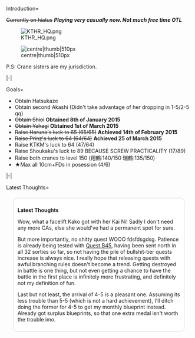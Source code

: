 <tabber>

Introduction=

<s>Currently on hiatus</s> '''''Playing very casually now. Not much free time OTL'''''
<!--Hello! I am just some scrub who has been playing since March 2014.-->

[[File:KTHR_HQ.png|left]]

[[File:KanColle-150205-13095791.png|centre|thumb|510px]]

P.S: Crane sisters are my jurisdiction.

|-|

Goals=

*Obtain Hatsukaze
*Obtain second Akashi (Didn't take advantage of her dropping in 1-5/2-5 qq)
*<s>Obtain Shioi</s> '''Obtained 8th of January 2015'''
*<s>Obtain Yahagi</s> '''Obtained 1st of March 2015'''
*<strike>Raise Haruna's luck to 65 (65/65)</strike> '''Achieved 14th of February 2015'''
*<s>Raise Prinz's luck to 64 (64/64)</s> '''Achieved 25 of March 2015'''
*Raise KTKM's luck to 64 (47/64)
*Raise Shoukaku's luck to 89 BECAUSE SCREW PRACTICALITY (17/89)
*Raise both cranes to level 150 (翔鶴:140/150 瑞鶴:135/150)
*★Max all 10cm+FDs in posession (4/6)

|-|

Latest Thoughts=

<div style="color:navyblue;background:white;border:solid 1px lightgray;border-radius:10px;padding:10px;margin:20px;">
'''Latest Thoughts'''

Wow, what a facelift Kako got with her Kai Ni! Sadly I don't need any more CAs, else she would've had a permanent spot for sure.

But more importantly, no shitty quest WOOO fdsfdsgdsg. Patience is already being tested with [[Quests#B45|Quest B45]], having been sent north in all 32 sorties so far, so not having the pile of bullshit-tier quests increase is always nice. I really hope that releasing quests with awful branching rules doesn't become a trend. Getting destroyed in battle is one thing, but not even getting a chance to have the battle in the first place is infinitely more frustrating, and definitely not my definition of fun.

Last but not least, the arrival of 4-5 is a pleasant one. Assuming its less trouble than 5-5 (which is not a hard achievement), I'll ditch doing the former for 4-5 to get my monthly blueprint instead. Already got surplus blueprints, so that one extra medal isn't worth the trouble imo.
</div>
</tabber>